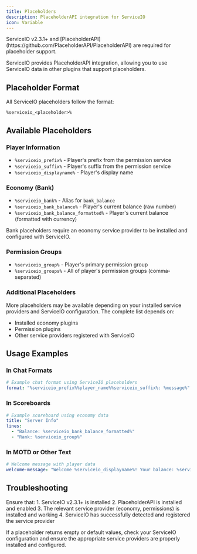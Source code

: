 ```yaml
---
title: Placeholders
description: PlaceholderAPI integration for ServiceIO
icon: Variable
---
```



<Callout title="Requirements">
  ServiceIO v2.3.1+ and [PlaceholderAPI](https://github.com/PlaceholderAPI/PlaceholderAPI) are required for placeholder support.
</Callout>

ServiceIO provides PlaceholderAPI integration, allowing you to use ServiceIO data in other plugins that support placeholders.

## Placeholder Format

All ServiceIO placeholders follow the format:
```
%serviceio_<placeholder>%
```

## Available Placeholders

### Player Information
- `%serviceio_prefix%` - Player's prefix from the permission service
- `%serviceio_suffix%` - Player's suffix from the permission service  
- `%serviceio_displayname%` - Player's display name

### Economy (Bank)
- `%serviceio_bank%` - Alias for `bank_balance`
- `%serviceio_bank_balance%` - Player's current balance (raw number)
- `%serviceio_bank_balance_formatted%` - Player's current balance (formatted with currency)

<Callout title="Bank Placeholders">
  Bank placeholders require an economy service provider to be installed and configured with ServiceIO.
</Callout>

### Permission Groups
- `%serviceio_group%` - Player's primary permission group
- `%serviceio_groups%` - All of player's permission groups (comma-separated)

### Additional Placeholders

More placeholders may be available depending on your installed service providers and ServiceIO configuration. The complete list depends on:
- Installed economy plugins
- Permission plugins 
- Other service providers registered with ServiceIO

## Usage Examples

### In Chat Formats
```yaml
# Example chat format using ServiceIO placeholders
format: "%serviceio_prefix%%player_name%%serviceio_suffix%: %message%"
```

### In Scoreboards
```yaml
# Example scoreboard using economy data
title: "Server Info"
lines:
  - "Balance: %serviceio_bank_balance_formatted%"
  - "Rank: %serviceio_group%"
```

### In MOTD or Other Text
```yaml
# Welcome message with player data
welcome-message: "Welcome %serviceio_displayname%! Your balance: %serviceio_bank_balance_formatted%"
```

## Troubleshooting

<Callout type="error" title="Placeholder Not Working?">
  Ensure that:
  1. ServiceIO v2.3.1+ is installed
  2. PlaceholderAPI is installed and enabled
  3. The relevant service provider (economy, permissions) is installed and working
  4. ServiceIO has successfully detected and registered the service provider
</Callout>

If a placeholder returns empty or default values, check your ServiceIO configuration and ensure the appropriate service providers are properly installed and configured.